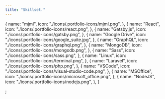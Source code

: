 ```yaml
---
title: "Skillset."
---
```


  {
    name: "mjml",
    icon: "./icons/.portfolio-icons/mjml.png",
  },
  {
    name: "React",
    icon: "./icons/.portfolio-icons/react.png",
  },
  {
    name: "Gatsby.js",
    icon: "./icons/.portfolio-icons/gatsby.png",
  },
  {
    name: "Google Drive",
    icon: "./icons/.portfolio-icons/google_suite.jpg",
  },
  {
    name: "GraphQL",
    icon: "./icons/.portfolio-icons/graphql.png",
  },
  {
    name: "MongoDB",
    icon: "./icons/.portfolio-icons/mongodb.png",
  },
  {
    name: "Sass",
    icon: "./icons/.portfolio-icons/sass.png",
  },
  {
    name: "Linux",
    icon: "./icons/.portfolio-icons/terminal.png",
  },
  {
    name: "Laravel",
    icon: "./icons/.portfolio-icons/php.png",
  },
  {
    name: "VSCode",
    icon: "./icons/.portfolio-icons/visual-studio-code.png",
  },
  {
    name: "MSOffice",
    icon: "./icons/.portfolio-icons/microsoft_office.png",
  },
  {
    name: "NodeJS",
    icon: "./icons/.portfolio-icons/nodejs.png",
  },
]

;
